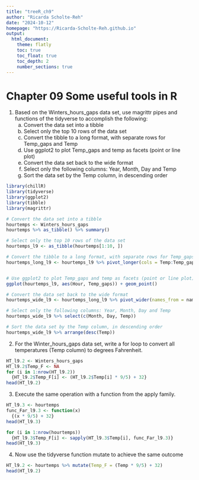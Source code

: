 ```yaml
---
title: "treeR_ch9"
author: "Ricarda Scholte-Reh"
date: "2024-10-12"
homepage: "https://Ricarda-Scholte-Reh.github.io"
output:
  html_document:
    theme: flatly
    toc: true
    toc_float: true
    toc_depth: 2
    number_sections: true
---
```


# Chapter 09 Some useful tools in R

1.  Based on the Winters_hours_gaps data set, use magrittr pipes and functions of the tidyverse to accomplish the following:
    a.  Convert the data set into a tibble
    b.  Select only the top 10 rows of the data set
    c.  Convert the tibble to a long format, with separate rows for Temp_gaps and Temp
    d.  Use ggplot2 to plot Temp_gaps and temp as facets (point or line plot)
    e.  Convert the data set back to the wide format
    f.  Select only the following columns: Year, Month, Day and Temp
    g.  Sort the data set by the Temp column, in descending order

```r
library(chillR)
library(tidyverse)
library(ggplot2)
library(tibble)
library(magrittr)
```

```r
# Convert the data set into a tibble
hourtemps <- Winters_hours_gaps
hourtemps %>% as_tibble() %>% summary() 

# Select only the top 10 rows of the data set
hourtemps_l9 <- as_tibble(hourtemps[1:10, ])

# Convert the tibble to a long format, with separate rows for Temp_gaps and Temp
hourtemps_long_l9 <- hourtemps_l9 %>% pivot_longer(cols = Temp:Temp_gaps)


# Use ggplot2 to plot Temp_gaps and temp as facets (point or line plot)
ggplot(hourtemps_l9, aes(Hour, Temp_gaps)) + geom_point()

# Convert the data set back to the wide format
hourtemps_wide_l9 <- hourtemps_long_l9 %>% pivot_wider(names_from = name)

# Select only the following columns: Year, Month, Day and Temp
hourtemps_wide_l9 %>% select(c(Month, Day, Temp))

# Sort the data set by the Temp column, in descending order
hourtemps_wide_l9 %>% arrange(desc(Temp))
```

2.  For the Winter_hours_gaps data set, write a for loop to convert all temperatures (Temp column) to degrees Fahrenheit.

```r
HT_l9.2 <- Winters_hours_gaps
HT_l9.2$Temp_F <- NA
for (i in 1:nrow(HT_l9.2))
  {HT_l9.2$Temp_F[i] <- (HT_l9.2$Temp[i] * 9/5) + 32}
head(HT_l9.2)
```

3.  Execute the same operation with a function from the apply family.

```r
HT_l9.3 <- hourtemps
func_Far_l9.3 <- function(x)
  {(x * 9/5) + 32}
head(HT_l9.3)

for (i in 1:nrow(hourtemps))
  {HT_l9.3$Temp_F[i] <- sapply(HT_l9.3$Temp[i], func_Far_l9.3)}
head(HT_l9.3)
```

4.  Now use the tidyverse function mutate to achieve the same outcome

```r
HT_l9.2 <- hourtemps %>% mutate(Temp_F = (Temp * 9/5) + 32)
head(HT_l9.2)
```
